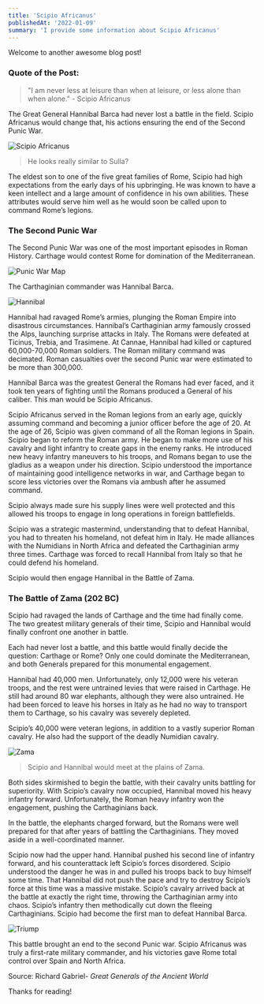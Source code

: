 ```yaml
---
title: 'Scipio Africanus'
publishedAt: '2022-01-09'
summary: 'I provide some information about Scipio Africanus'
---
```


Welcome to another awesome blog post! 

### Quote of the Post:

> "I am never less at leisure than when at leisure, or less alone than when alone." - Scipio Africanus

The Great General Hannibal Barca had never lost a battle in the field. Scipio Africanus would change that, his actions ensuring the end of the Second Punic War. 

![Scipio Africanus](/images/scipio.jpg)
> He looks really similar to Sulla?

The eldest son to one of the five great families of Rome, Scipio had high expectations from the early days of his upbringing. He was known to have a keen intellect and a large amount of confidence in his own abilities. These attributes would serve him well as he would soon be called upon to command Rome’s legions.

### The Second Punic War

The Second Punic War was one of the most important episodes in Roman History. Carthage would contest Rome for domination of the Mediterranean. 

![Punic War Map](/images/punicwarmap.png)

The Carthaginian commander was Hannibal Barca. 

![Hannibal](/images/hannibal.jpg)

Hannibal had ravaged Rome’s armies, plunging the Roman Empire into disastrous circumstances. Hannibal’s Carthaginian army famously crossed the Alps, launching surprise attacks in Italy. The Romans were defeated at Ticinus, Trebia, and Trasimene. At Cannae, Hannibal had killed or captured 60,000-70,000 Roman soldiers. The Roman military command was decimated. Roman casualties over the second Punic war were estimated to be more than 300,000. 

Hannibal Barca was the greatest General the Romans had ever faced, and it took ten years of fighting until the Romans produced a General of his caliber. This man would be Scipio Africanus.

Scipio Africanus served in the Roman legions from an early age, quickly assuming command and becoming a junior officer before the age of 20. At the age of 26, Scipio was given command of all the Roman legions in Spain. Scipio began to reform the Roman army. He began to make more use of his cavalry and light infantry to create gaps in the enemy ranks. He introduced new heavy infantry maneuvers to his troops, and Romans began to use the gladius as a weapon under his direction. Scipio understood the importance of maintaining good intelligence networks in war, and Carthage began to score less victories over the Romans via ambush after he assumed command.

Scipio always made sure his supply lines were well protected and this allowed his troops to engage in long operations in foreign battlefields.

Scipio was a strategic mastermind, understanding that to defeat Hannibal, you had to threaten his homeland, not defeat him in Italy. He made alliances with the Numidians in North Africa and defeated the Carthaginian army three times. Carthage was forced to recall Hannibal from Italy so that he could defend his homeland.

Scipio would then engage Hannibal in the Battle of Zama.

### The Battle of Zama (202 BC)

Scipio had ravaged the lands of Carthage and the time had finally come. The two greatest military generals of their time, Scipio and Hannibal would finally confront one another in battle.

Each had never lost a battle, and this battle would finally decide the question: Carthage or Rome? Only one could dominate the Mediterranean, and both Generals prepared for this monumental engagement.

Hannibal had 40,000 men. Unfortunately, only 12,000 were his veteran troops, and the rest were untrained levies that were raised in Carthage. He still had around 80 war elephants, although they were also untrained. He had been forced to leave his horses in Italy as he had no way to transport them to Carthage, so his cavalry was severely depleted.

Scipio’s 40,000 were veteran legions, in addition to a vastly superior Roman cavalry. He also had the support of the deadly Numidian cavalry.

![Zama](/images/zama.jpg)
> Scipio and Hannibal would meet at the plains of Zama. 

Both sides skirmished to begin the battle, with their cavalry units battling for superiority. With Scipio’s cavalry now occupied, Hannibal moved his heavy infantry forward. Unfortunately, the Roman heavy infantry won the engagement, pushing the Carthaginians back. 

In the battle, the elephants charged forward, but the Romans were well prepared for that after years of battling the Carthaginians. They moved aside in a well-coordinated manner. 

Scipio now had the upper hand. Hannibal pushed his second line of infantry forward, and his counterattack left Scipio’s forces disordered. Scipio understood the danger he was in and pulled his troops back to buy himself some time. That Hannibal did not push the pace and try to destroy Scipio’s force at this time was a massive mistake. Scipio’s cavalry arrived back at the battle at exactly the right time, throwing the Carthaginian army into chaos. Scipio’s infantry then methodically cut down the fleeing Carthaginians. Scipio had become the first man to defeat Hannibal Barca.

![Triump](/images/triumph.jpg)

This battle brought an end to the second Punic war. Scipio Africanus was truly a first-rate military commander, and his victories gave Rome total control over Spain and North Africa.

Source: Richard Gabriel- _Great Generals of the Ancient World_

Thanks for reading!
